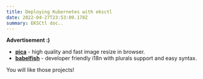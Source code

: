 ```yaml
---
title: Deploying Kubernetes with eksctl
date: 2022-04-27T23:53:09.178Z
summary: EKSCtl doc..
---
```


**Advertisement :)**

-   **[pica](https://nodeca.github.io/pica/demo/)** - high quality and fast image
    resize in browser.
-   **[babelfish](https://github.com/nodeca/babelfish/)** - developer friendly
    i18n with plurals support and easy syntax.

You will like those projects!
